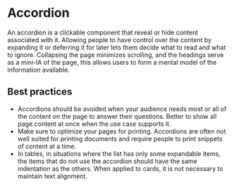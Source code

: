 # Accordion

An accordion is a clickable component that reveal or hide content associated with it. Allowing people to have control over the content by expanding it or deferring it for later lets them decide what to read and what to ignore. 
Collapsing the page minimizes scrolling, and the headings serve as a mini-IA of the page, this allows users to form a mental model of the information available.

## Best practices

- Accordions should be avoided when your audience needs most or all of the content on the page to answer their questions. Better to show all page content at once when the use case supports it.
- Make sure to optimize your pages for printing. Accordions are often not well suited for printing documents and require people to print snippets of content at a time. 
- In tables, in situations where the list has only some expandable items, the items that do not use the accordion should have the same indentation as the others. When applied to cards, it is not necessary to maintain text alignment.
